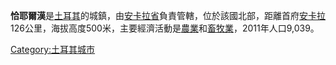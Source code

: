 '''恰耶爾漢'''是[[土耳其|土耳其]]的城鎮，由[[安卡拉省|安卡拉省]]負責管轄，位於該國北部，距離首府[[安卡拉|安卡拉]]126公里，海拔高度500米，主要經濟活動是[[農業|農業]]和[[畜牧業|畜牧業]]，2011年人口9,039。

{{Turkey-geo-stub}}
[[Category:土耳其城市|Category:土耳其城市]]